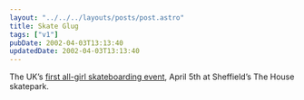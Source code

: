 ```yaml
---
layout: "../../../layouts/posts/post.astro"
title: Skate Glug
tags: ["v1"]
pubDate: 2002-04-03T13:13:40
updatedDate: 2002-04-03T13:13:40
---
```


The UK&#8217;s [first all-girl skateboarding event][1], April 5th at Sheffield&#8217;s The House skatepark.

[1]: http://www.geocities.com/girlsskateout/
